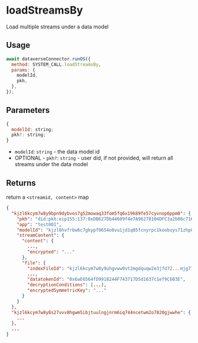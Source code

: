 # loadStreamsBy

Load multiple streams under a data model

## Usage
```js
await dataverseConnector.runOS({
  method: SYSTEM_CALL.loadStreamsBy,
  params: {
    modelId,
    pkh,
  },
});
```

## Parameters
```js
{
  modelId: string;
  pkh?: string;
}
```
- `modelId`: `string` - the data model id
- OPTIONAL - `pkh?`: `string` - user did, if not provided, will return all streams under the data model

## Returns
return a `<streamid, content>` map
```json
{
  "kjzl6kcym7w8y9bpn9dybvos7g52mowaq33fom5fq6x19k89fe57cyvnop6ppm0": {
    "pkh": "did:pkh:eip155:137:0xDB627Db44609f4e7A96278104DFC3a2b06c7160B",
    "app": "test001",
    "modelId": "kjzl6hvfrbw6c7gkypf9654o0vu1jd1q85fcnyrpc1koobuys71zhp0m7kbmrvs",
    "streamContent": {
      "content": {
        ..., 
        "encrypted": "..."
      },
      "file": {
        "indexFileId": "kjzl6kcym7w8y9uhgvww9vt2mgdquqw2e3jfd72...mjg77brphd",
        ...,
        "datatokenId": "0x6aE6564fD9918244F743717D5d1637c1ef9C603E",
        "decryptionConditions": [...],
        "encryptedSymmetricKey": "..."
      }
    }
  },
  "kjzl6kcym7w8y8s27vvv8hgwm5ibjtuulngjnrm6iq744ncetwm2o7820gjwwhe": {
    ...
  },
  ...
}
```
